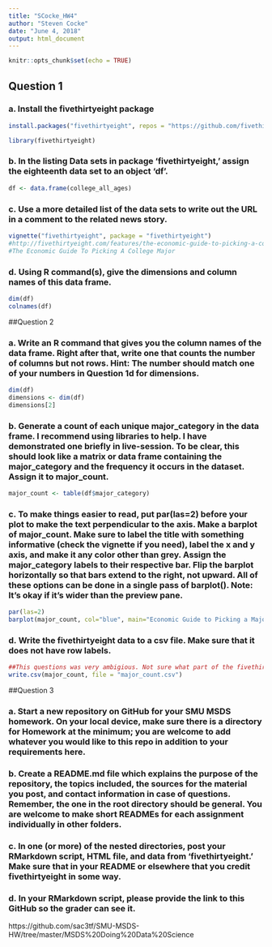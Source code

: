 ```yaml
---
title: "SCocke_HW4"
author: "Steven Cocke"
date: "June 4, 2018"
output: html_document
---
```


```r
knitr::opts_chunk$set(echo = TRUE)
```

## Question 1

### a. Install the fivethirtyeight package
```r
install.packages("fivethirtyeight", repos = "https://github.com/fivethirtyeight/data")

library(fivethirtyeight)
```
### b. In the listing Data sets in package 'fivethirtyeight,' assign the eighteenth data set to an object 'df'.
```r
df <- data.frame(college_all_ages)
```
### c. Use a more detailed list of the data sets to write out the URL in a comment to the related news story.
```r
vignette("fivethirtyeight", package = "fivethirtyeight")
#http://fivethirtyeight.com/features/the-economic-guide-to-picking-a-college-major/
#The Economic Guide To Picking A College Major
```
### d. Using R command(s), give the dimensions and column names of this data frame.
```r
dim(df)
colnames(df)
```

##Question 2

### a. Write an R command that gives you the column names of the data frame.  Right after that, write one that counts the number of columns but not rows.  Hint: The number should match one of your numbers in Question 1d for dimensions.
```r
dim(df)
dimensions <- dim(df)
dimensions[2]
```

### b. Generate a count of each unique major_category in the data frame.  I recommend using libraries to help.  I have demonstrated one briefly in live-session.  To be clear, this should look like a matrix or data frame containing the major_category and the frequency it occurs in the dataset.  Assign it to major_count.

```r
major_count <- table(df$major_category)
```

### c. To make things easier to read, put par(las=2) before your plot to make the text perpendicular to the axis.  Make a barplot of major_count.  Make sure to label the title with something informative (check the vignette if you need), label the x and y axis, and make it any color other than grey.  Assign the major_category labels to their respective bar.  Flip the barplot horizontally so that bars extend to the right, not upward.  All of these options can be done in a single pass of barplot(). Note: It’s okay if it’s wider than the preview pane.
```r
par(las=2)
barplot(major_count, col="blue", main="Economic Guide to Picking a Major",horiz = TRUE, xlab="Counts", ylab="Majors")
```


### d. Write the fivethirtyeight data to a csv file.  Make sure that it does not have row labels.
```r
##This questions was very ambigious. Not sure what part of the fivethirtyeight data I was supposed to write
write.csv(major_count, file = "major_count.csv")
```

##Question 3

### a. Start a new repository on GitHub for your SMU MSDS homework.  On your local device, make sure there is a directory for Homework at the minimum; you are welcome to add whatever you would like to this repo in addition to your requirements here.

### b. Create a README.md file which explains the purpose of the repository, the topics included, the sources for the material you post, and contact information in case of questions. Remember, the one in the root directory should be general.  You are welcome to make short READMEs for each assignment individually in other folders.

### c. In one (or more) of the nested directories, post your RMarkdown script, HTML file, and data from ‘fivethirtyeight.’  Make sure that in your README or elsewhere that you credit fivethirtyeight in some way.

### d. In your RMarkdown script, please provide the link to this GitHub so the grader can see it.
https://github.com/sac3tf/SMU-MSDS-HW/tree/master/MSDS%20Doing%20Data%20Science